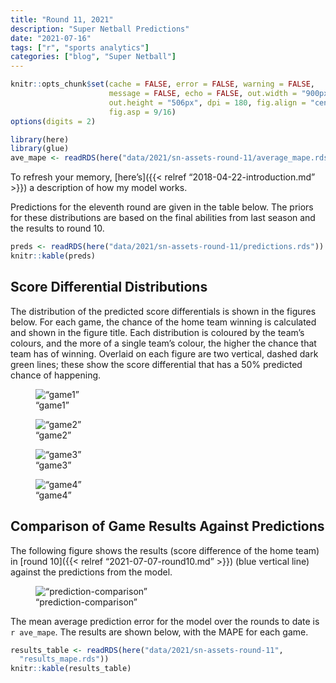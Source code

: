 ```yaml
---
title: "Round 11, 2021"
description: "Super Netball Predictions"
date: "2021-07-16"
tags: ["r", "sports analytics"]
categories: ["blog", "Super Netball"]
---
```


<!-- Time-stamp: <2021-07-17 10:08:45 (sprazza)> -->

```r
knitr::opts_chunk$set(cache = FALSE, error = FALSE, warning = FALSE,
                      message = FALSE, echo = FALSE, out.width = "900px",
                      out.height = "506px", dpi = 180, fig.align = "center",
                      fig.asp = 9/16)
options(digits = 2)

```

```r
library(here)
library(glue)
ave_mape <- readRDS(here("data/2021/sn-assets-round-11/average_mape.rds"))

```

To refresh your memory, [here's]({{< relref "2018-04-22-introduction.md" >}}) a description of how my model works.

Predictions for the eleventh round are given in the table below. The priors for these distributions are based on the final abilities from last season and the results to round 10.

```r
preds <- readRDS(here("data/2021/sn-assets-round-11/predictions.rds"))
knitr::kable(preds)

```

## Score Differential Distributions

The distribution of the predicted score differentials is shown in the figures below. For each game, the chance of the home team winning is calculated and shown in the figure title. Each distribution is coloured by the team's colours, and the more of a single team's colour, the higher the chance that team has of winning. Overlaid on each figure are two vertical, dashed dark green lines; these show the score differential that has a 50% predicted chance of happening.

!["game1"](/sn-assets/2021/round11/game-1.png)

!["game2"](/sn-assets/2021/round11/game-2.png)

!["game3"](/sn-assets/2021/round11/game-3.png)

!["game4"](/sn-assets/2021/round11/game-4.png)

## Comparison of Game Results Against Predictions

The following figure shows the results (score difference of the home team) in [round 10]({{< relref "2021-07-07-round10.md" >}}) (blue vertical line) against the predictions from the model.

!["prediction-comparison"](/sn-assets/2021/round11/plot-grid-comparison.png)

The mean average prediction error for the model over the rounds to date is `r ave_mape`. The results are shown below, with the MAPE for each game.

```r
results_table <- readRDS(here("data/2021/sn-assets-round-11",
  "results_mape.rds"))
knitr::kable(results_table)

```

